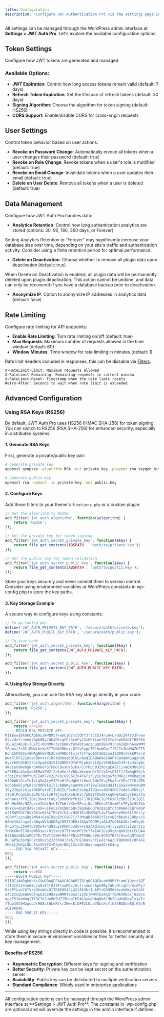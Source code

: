 ```yaml
---
title: Configuration
description: "Configure JWT Authentication Pro via the settings page in WordPress"
---
```


All settings can be managed through the WordPress admin interface at **Settings > JWT Auth Pro**. Let's explore the available configuration options.

## Token Settings

Configure how JWT tokens are generated and managed:

### Available Options:

- **JWT Expiration**: Control how long access tokens remain valid (default: 7 days)
- **Refresh Token Expiration**: Set the lifespan of refresh tokens (default: 30 days)
- **Signing Algorithm**: Choose the algorithm for token signing (default: HS256)
- **CORS Support**: Enable/disable CORS for cross-origin requests

## User Settings

Control token behavior based on user actions:

- **Revoke on Password Change**: Automatically revoke all tokens when a user changes their password (default: true)
- **Revoke on Role Change**: Revoke tokens when a user's role is modified (default: true)
- **Revoke on Email Change**: Invalidate tokens when a user updates their email (default: true)
- **Delete on User Delete**: Remove all tokens when a user is deleted (default: true)

## Data Management

Configure how JWT Auth Pro handles data:

- **Analytics Retention**: Control how long authentication analytics are stored (options: 30, 90, 180, 360 days, or Forever)

<Warning>
  Setting Analytics Retention to "Forever" may significantly increase your database size over time, depending on your site's traffic and authentication activity. Consider using a finite retention period for optimal performance.
</Warning>

- **Delete on Deactivation**: Choose whether to remove all plugin data upon deactivation (default: true)

<Warning>
  When Delete on Deactivation is enabled, all plugin data will be permanently deleted upon plugin deactivation. This action cannot be undone, and data can only be recovered if you have a database backup prior to deactivation.
</Warning>

- **Anonymize IP**: Option to anonymize IP addresses in analytics data (default: false)

## Rate Limiting

Configure rate limiting for API endpoints:

- **Enable Rate Limiting**: Turn rate limiting on/off (default: true)
- **Max Requests**: Maximum number of requests allowed in the time window (default: 60)
- **Window Minutes**: Time window for rate limiting in minutes (default: 1)

Rate limit headers included in responses, this can be diasable via [Filters](/wordpress/filters#jwt-auth-rate-limit-headers-enabled).
```
X-RateLimit-Limit: Maximum requests allowed
X-RateLimit-Remaining: Remaining requests in current window
X-RateLimit-Reset: Timestamp when the rate limit resets
Retry-After: Seconds to wait when rate limit is exceeded
```

## Advanced Configuration

### Using RSA Keys (RS256)

By default, JWT Auth Pro uses HS256 (HMAC SHA-256) for token signing. You can switch to RS256 (RSA SHA-256) for enhanced security, especially in distributed systems.

#### 1. Generate RSA Keys

First, generate a private/public key pair:

```bash
# Generate private key
openssl genpkey -algorithm RSA -out private.key -pkeyopt rsa_keygen_bits:2048

# Generate public key
openssl rsa -pubout -in private.key -out public.key
```

#### 2. Configure Keys

Add these filters to your theme's `functions.php` or a custom plugin:

```php
// Set the algorithm to RS256
add_filter('jwt_auth_algorithm', function($algorithm) {
    return 'RS256';
});

// Set the private key for token signing
add_filter('jwt_auth_secret_private_key', function($key) {
    return file_get_contents(ABSPATH . 'path/to/private.key');
});

// Set the public key for token validation
add_filter('jwt_auth_secret_public_key', function($key) {
    return file_get_contents(ABSPATH . 'path/to/public.key');
});
```

<Warning>
  Store your keys securely and never commit them to version control. Consider using environment variables or WordPress constants in wp-config.php to store the key paths.
</Warning>

#### 3. Key Storage Example

A secure way to configure keys using constants:

```php
// In wp-config.php
define('JWT_AUTH_PRIVATE_KEY_PATH', '/secure/path/private.key');
define('JWT_AUTH_PUBLIC_KEY_PATH', '/secure/path/public.key');

// In your code
add_filter('jwt_auth_secret_private_key', function($key) {
    return file_get_contents(JWT_AUTH_PRIVATE_KEY_PATH);
});

add_filter('jwt_auth_secret_public_key', function($key) {
    return file_get_contents(JWT_AUTH_PUBLIC_KEY_PATH);
});
```

#### 4. Using Key Strings Directly

Alternatively, you can use the RSA key strings directly in your code:

```php
add_filter('jwt_auth_algorithm', function($algorithm) {
    return 'RS256';
});

add_filter('jwt_auth_secret_private_key', function($key) {
    return <<<EOD
-----BEGIN RSA PRIVATE KEY-----
MIIEowIBAAKCAQEAuzWHNM5f+amCjQztc5QTfJfzCC5J4nuW+L/aOxZ4f8J3Frew
M2c/dufrnmedsApb0By7WhaHlcqCh/ScAPyJhzkPYLae7bTVro3hok0zDITR8F6S
JGL42JAEUk+ILkPI+DONM0+3vzk6Kvfe548tu4czCuqU8BGVOlnp6IqBHhAswNMM
78pos/2z0CjPM4tbeXqSTTbNkXRboxjU29vSopcT51koWOgiTf3C7nJUoMWZHZI5
HqnIhPAG9yv8HAgNk6CMk2CadVHDo4IxjxTzTTqo1SCSH2pooJl9O8at6kkRYsrZ
WwsKlOFE2LUce7ObnXsYihStBUDoeBQlGG/BwQIDAQABAoIBAFtGaOqNKGwggn9k
6yzr6GhZ6Wt2rh1Xpq8XUz514UBhPxD7dFRLpbzCrLVpzY80LbmVGJ9+1pJozyWc
VKeCeUdNwbqkr240Oe7GTFmGjDoxU+5/HX/SJYPpC8JZ9oqgEA87iz+WQX9hVoP2
oF6EB4ckDvXmk8FMwVZW2l2/kd5mrEVbDaXKxhvUDf52iVD+sGIlTif7mBgR99/b
c3qiCnxCMmfYUnT2eh7Vv2LhCR/G9S6C3R4lA71rEyiU3KgsGfg0d82/XWXbegJW
h3QbWNtQLxTuIvLq5aAryV3PfaHlPgdgK0ft6ocU2de2FagFka3nfVEyC7IUsNTK
bq6nhAECgYEA7d/0DPOIaItl/8BWKyCuAHMss47j0wlGbBSHdJIiS55akMvnAG0M
39y22Qqfzh1at9kBFeYeFIIU82ZLF3xOcE3z6pJZ4Dyvx4BYdXH77odo9uVK9s1l
3T3BlMcqd1hvZLMS7dviyH79jZo4CXSHiKzc7pQ2YfK5eKxKqONeXuECgYEAyXlG
vonaus/YTb1IBei9HwaccnQ/1HRn6MvfDjb7JJDIBhNClGPt6xRlzBbSZ73c2QEC
6Fu9h36K/HZ2qcLd2bXiNyhIV7b6tVKk+0Psoj0dL9EbhsD1OsmE1nTPyAc9XZbb
OPYxy+dpBCUA8/1U9+uiFoCa7mIbWcSQ+39gHuECgYAz82pQfct30aH4JiBrkNqP
nJfRq05UY70uk5k1u0ikLTRoVS/hJu/d4E1Kv4hBMqYCavFSwAwnvHUo51lVCr/y
xQOVYlsgnwBg2MX4+GjmIkqpSVCC8D7j/73MaWb746OIYZervQ8dbKahi2HbpsiG
8AHcVSA/agxZr38qvWV54QKBgCD5TlDE8x18AuTGQ9FjxAAd7uD0kbXNz2vUYg9L
hFL5tyL3aAAtUrUUw4xhd9IuysRhW/53dU+FsG2dXdJu6CxHjlyEpUJl2iZu/j15
YnMzGWHIEX8+eWRDsw/+Ujtko/B7TinGcWPz3cYl4EAOiCeDUyXnqnO1btCEUU44
DJ1BAoGBAJuPD27ErTSVtId90+M4zFPNibFP50KprVdc8CR37BE7r8vuGgNYXmnI
RLnGP9p3pVgFCktORuYS2J/6t84I3+A17nEoB4xvhTLeAinAW/uTQOUmNicOP4Ek
2MsLL2kHgL8bLTmvXV4FX+PXphrDKg1XxzOYn0otuoqdAQrkK4og
-----END RSA PRIVATE KEY-----
EOD;
});

add_filter('jwt_auth_secret_public_key', function($key) {
    return <<<EOD
-----BEGIN PUBLIC KEY-----
MIIBIjANBgkqhkiG9w0BAQEFAAOCAQ8AMIIBCgKCAQEAuzWHNM5f+amCjQztc5QT
fJfzCC5J4nuW+L/aOxZ4f8J3FrewM2c/dufrnmedsApb0By7WhaHlcqCh/ScAPyJ
hzkPYLae7bTVro3hok0zDITR8F6SJGL42JAEUk+ILkPI+DONM0+3vzk6Kvfe548t
u4czCuqU8BGVOlnp6IqBHhAswNMM78pos/2z0CjPM4tbeXqSTTbNkXRboxjU29vS
opcT51koWOgiTf3C7nJUoMWZHZI5HqnIhPAG9yv8HAgNk6CMk2CadVHDo4IxjxTz
TTqo1SCSH2pooJl9O8at6kkRYsrZWwsKlOFE2LUce7ObnXsYihStBUDoeBQlGG/B
wQIDAQAB
-----END PUBLIC KEY-----
EOD;
});
```

<Warning>
  While using key strings directly in code is possible, it's recommended to store them in secure environment variables or files for better security and key management.
</Warning>

#### Benefits of RS256

- **Asymmetric Encryption**: Different keys for signing and verification
- **Better Security**: Private key can be kept secret on the authentication server
- **Scalability**: Public key can be distributed to multiple verification servers
- **Standard Compliance**: Widely used in enterprise applications

---

<Note>
  All configuration options can be managed through the WordPress admin interface at **Settings > JWT Auth Pro**. The constants in `wp-config.php` are optional and will override the settings in the admin interface if defined.
</Note>
